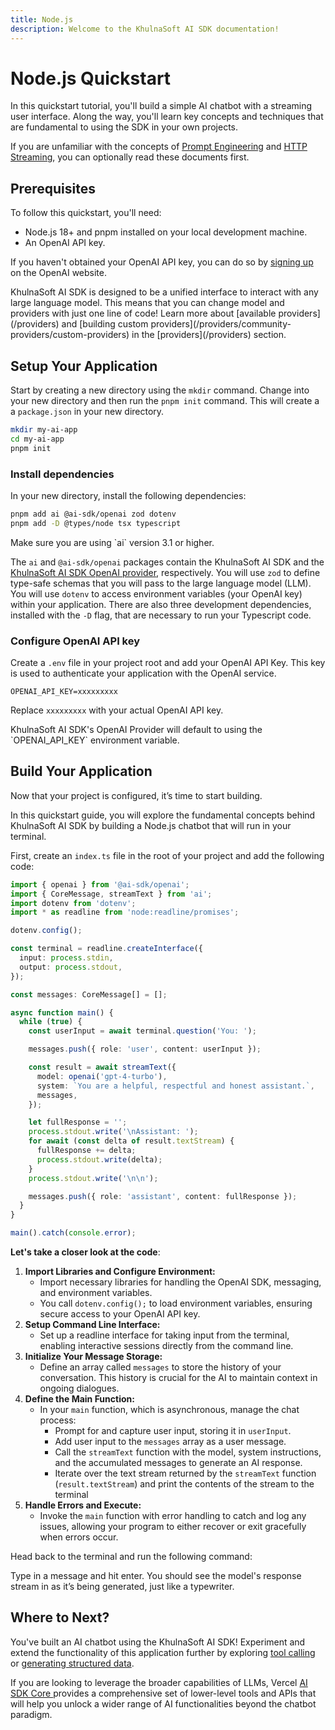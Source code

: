 ```yaml
---
title: Node.js
description: Welcome to the KhulnaSoft AI SDK documentation!
---
```


# Node.js Quickstart

In this quickstart tutorial, you'll build a simple AI chatbot with a streaming user interface. Along the way, you'll learn key concepts and techniques that are fundamental to using the SDK in your own projects.

If you are unfamiliar with the concepts of [Prompt Engineering](/docs/advanced/prompt-engineering) and [HTTP Streaming](/docs/advanced/why-streaming), you can optionally read these documents first.

## Prerequisites

To follow this quickstart, you'll need:

- Node.js 18+ and pnpm installed on your local development machine.
- An OpenAI API key.

If you haven't obtained your OpenAI API key, you can do so by [signing up](https://platform.openai.com/signup/) on the OpenAI website.

<Note>
  KhulnaSoft AI SDK is designed to be a unified interface to interact with any large
  language model. This means that you can change model and providers with just
  one line of code! Learn more about [available providers](/providers) and
  [building custom providers](/providers/community-providers/custom-providers)
  in the [providers](/providers) section.
</Note>

## Setup Your Application

Start by creating a new directory using the `mkdir` command. Change into your new directory and then run the `pnpm init` command. This will create a a `package.json` in your new directory.

```bash
mkdir my-ai-app
cd my-ai-app
pnpm init
```

### Install dependencies

In your new directory, install the following dependencies:

```bash
pnpm add ai @ai-sdk/openai zod dotenv
pnpm add -D @types/node tsx typescript
```

<Note type="secondary" fill>
  Make sure you are using `ai` version 3.1 or higher.
</Note>

The `ai` and `@ai-sdk/openai` packages contain the KhulnaSoft AI SDK and the [ KhulnaSoft AI SDK OpenAI provider](/providers/ai-sdk-providers/openai), respectively. You will use `zod` to define type-safe schemas that you will pass to the large language model (LLM). You will use `dotenv` to access environment variables (your OpenAI key) within your application. There are also three development dependencies, installed with the `-D` flag, that are necessary to run your Typescript code.

### Configure OpenAI API key

Create a `.env` file in your project root and add your OpenAI API Key. This key is used to authenticate your application with the OpenAI service.

<Snippet text="touch .env" />

```env filename=".env"
OPENAI_API_KEY=xxxxxxxxx
```

Replace `xxxxxxxxx` with your actual OpenAI API key.

<Note className="mb-4">
  KhulnaSoft AI SDK's OpenAI Provider will default to using the `OPENAI_API_KEY`
  environment variable.
</Note>

## Build Your Application

Now that your project is configured, it’s time to start building.

In this quickstart guide, you will explore the fundamental concepts behind KhulnaSoft AI SDK by building a Node.js chatbot that will run in your terminal.

First, create an `index.ts` file in the root of your project and add the following code:

```ts filename="src/index.ts"
import { openai } from '@ai-sdk/openai';
import { CoreMessage, streamText } from 'ai';
import dotenv from 'dotenv';
import * as readline from 'node:readline/promises';

dotenv.config();

const terminal = readline.createInterface({
  input: process.stdin,
  output: process.stdout,
});

const messages: CoreMessage[] = [];

async function main() {
  while (true) {
    const userInput = await terminal.question('You: ');

    messages.push({ role: 'user', content: userInput });

    const result = await streamText({
      model: openai('gpt-4-turbo'),
      system: `You are a helpful, respectful and honest assistant.`,
      messages,
    });

    let fullResponse = '';
    process.stdout.write('\nAssistant: ');
    for await (const delta of result.textStream) {
      fullResponse += delta;
      process.stdout.write(delta);
    }
    process.stdout.write('\n\n');

    messages.push({ role: 'assistant', content: fullResponse });
  }
}

main().catch(console.error);
```

**Let's take a closer look at the code**:

1. **Import Libraries and Configure Environment:**
   - Import necessary libraries for handling the OpenAI SDK, messaging, and environment variables.
   - You call `dotenv.config();` to load environment variables, ensuring secure access to your OpenAI API key.
2. **Setup Command Line Interface:**
   - Set up a readline interface for taking input from the terminal, enabling interactive sessions directly from the command line.
3. **Initialize Your Message Storage:**
   - Define an array called `messages` to store the history of your conversation. This history is crucial for the AI to maintain context in ongoing dialogues.
4. **Define the Main Function:**
   - In your `main` function, which is asynchronous, manage the chat process:
     - Prompt for and capture user input, storing it in `userInput`.
     - Add user input to the `messages` array as a user message.
     - Call the `streamText` function with the model, system instructions, and the accumulated messages to generate an AI response.
     - Iterate over the text stream returned by the `streamText` function (`result.textStream`) and print the contents of the stream to the terminal
5. **Handle Errors and Execute:**
   - Invoke the `main` function with error handling to catch and log any issues, allowing your program to either recover or exit gracefully when errors occur.

Head back to the terminal and run the following command:

<Snippet text="pnpm tsx src/index.ts" />

Type in a message and hit enter. You should see the model's response stream in as it’s being generated, just like a typewriter.

## Where to Next?

You've built an AI chatbot using the KhulnaSoft AI SDK! Experiment and extend the functionality of this application further by exploring [tool calling](/docs/ai-sdk-core/tools-and-tool-calling) or [generating structured data](/docs/ai-sdk-core/generating-structured-data).

If you are looking to leverage the broader capabilities of LLMs, Vercel [ AI SDK Core ](/docs/ai-sdk-core) provides a comprehensive set of lower-level tools and APIs that will help you unlock a wider range of AI functionalities beyond the chatbot paradigm.
